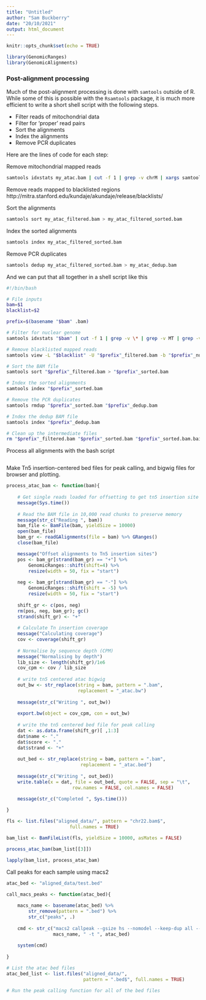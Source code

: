```yaml
---
title: "Untitled"
author: "Sam Buckberry"
date: "20/10/2021"
output: html_document
---
```


```r
knitr::opts_chunk$set(echo = TRUE)
```

```r
library(GenomicRanges)
library(GenomicAlignments)
```


### Post-alignment processing
Much of the post-alignment processing is done with `samtools` outside of R. While some of this is possible with the `Rsamtools` package, it is much more efficient to write a short shell script with the following steps. 

- Filter reads of mitochondrial data
- Filter for 'proper' read pairs
- Sort the alignments
- Index the alignments
- Remove PCR duplicates

Here are the lines of code for each step:

Remove mitochondrial mapped reads
```bash
samtools idxstats my_atac.bam | cut -f 1 | grep -v chrM | xargs samtools view -b my_atac.bam > my_atac_filtered.bam

```

Remove reads mapped to blacklisted regions
http://mitra.stanford.edu/kundaje/akundaje/release/blacklists/

Sort the alignments
```bash
samtools sort my_atac_filtered.bam > my_atac_filtered_sorted.bam
```

Index the sorted alignments
```bash
samtools index my_atac_filtered_sorted.bam
```

Remove PCR duplicates
```bash
samtools dedup my_atac_filtered_sorted.bam > my_atac_dedup.bam
```

And we can put that all together in a shell script like this
```bash
#!/bin/bash

# File inputs
bam=$1
blacklist=$2

prefix=$(basename "$bam" .bam)

# Filter for nuclear genome
samtools idxstats "$bam" | cut -f 1 | grep -v \* | grep -v MT | grep -v chrM | xargs samtools view -b "$bam" > "$prefix"_nuclear.bam

# Remove blacklisted mapped reads
samtools view -L "$blacklist" -U "$prefix"_filtered.bam -b "$prefix"_nuclear.bam > "$prefix".blacklist.bam

# Sort the BAM file
samtools sort "$prefix"_filtered.bam > "$prefix"_sorted.bam

# Index the sorted alignments
samtools index "$prefix"_sorted.bam

# Remove the PCR duplicates
samtools rmdup "$prefix"_sorted.bam "$prefix"_dedup.bam

# Index the dedup BAM file
samtools index "$prefix"_dedup.bam

# Clean up the intermediate files
rm "$prefix"_filtered.bam "$prefix"_sorted.bam "$prefix"_sorted.bam.bai "$prefix".blacklist.bam 

```

Process all alignments with the bash script
```bash


```


Make Tn5 insertion-centered bed files for peak calling, and bigwig files for browser and plotting. 
```r

process_atac_bam <- function(bam){
    
    # Get single reads loaded for offsetting to get tn5 insertion site
    message(Sys.time())
    
    # Read the BAM file in 10,000 read chunks to preserve memory
    message(str_c("Reading ", bam))
    bam_file <- BamFile(bam, yieldSize = 10000)
    open(bam_file)
    bam_gr <- readGAlignments(file = bam) %>% GRanges()
    close(bam_file)

    message("Offset alignments to Tn5 insertion sites")
    pos <- bam_gr[strand(bam_gr) == "+"] %>% 
        GenomicRanges::shift(shift=4) %>%
        resize(width = 50, fix = "start")
    
    neg <- bam_gr[strand(bam_gr) == "-"] %>%
        GenomicRanges::shift(shift = -5) %>%
        resize(width = 50, fix = "start")
    
    shift_gr <- c(pos, neg)
    rm(pos, neg, bam_gr); gc()
    strand(shift_gr) <- "+"
    
    # Calculate Tn insertion coverage
    message("Calculating coverage")
    cov <- coverage(shift_gr)
    
    # Normalise by sequence depth (CPM)
    message("Normalising by depth")
    lib_size <- length(shift_gr)/1e6
    cov_cpm <- cov / lib_size
    
    # write tn5 centered atac bigwig
    out_bw <- str_replace(string = bam, pattern = ".bam",
                          replacement = "_atac.bw")
    
    message(str_c("Writing ", out_bw))
    
    export.bw(object = cov_cpm, con = out_bw)
    
    # write the tn5 centered bed file for peak calling
    dat <- as.data.frame(shift_gr)[ ,1:3]
    dat$name <- "."
    dat$score <- "."
    dat$strand <- "+"
    
    out_bed <- str_replace(string = bam, pattern = ".bam",
                           replacement = "_atac.bed")
    
    message(str_c("Writing ", out_bed))
    write.table(x = dat, file = out_bed, quote = FALSE, sep = "\t",
                        row.names = FALSE, col.names = FALSE)

    message(str_c("Completed ", Sys.time()))
        
}

fls <- list.files("aligned_data/", pattern = "chr22.bam$",
                       full.names = TRUE)

bam_list <- BamFileList(fls, yieldSize = 10000, asMates = FALSE)

process_atac_bam(bam_list[[3]])

lapply(bam_list, process_atac_bam)
```

Call peaks for each sample using macs2
```r

atac_bed <- "aligned_data/test.bed"

call_macs_peaks <- function(atac_bed){
    
    macs_name <- basename(atac_bed) %>% 
        str_remove(pattern = ".bed") %>%
        str_c("peaks", .)
    
    cmd <- str_c("macs2 callpeak --gsize hs --nomodel --keep-dup all --name ",
                 macs_name, " -t ", atac_bed)
    
    system(cmd)
    
}

# List the atac bed files
atac_bed_list <- list.files("aligned_data/",
                            pattern = ".bed$", full.names = TRUE)

# Run the peak calling function for all of the bed files



```








